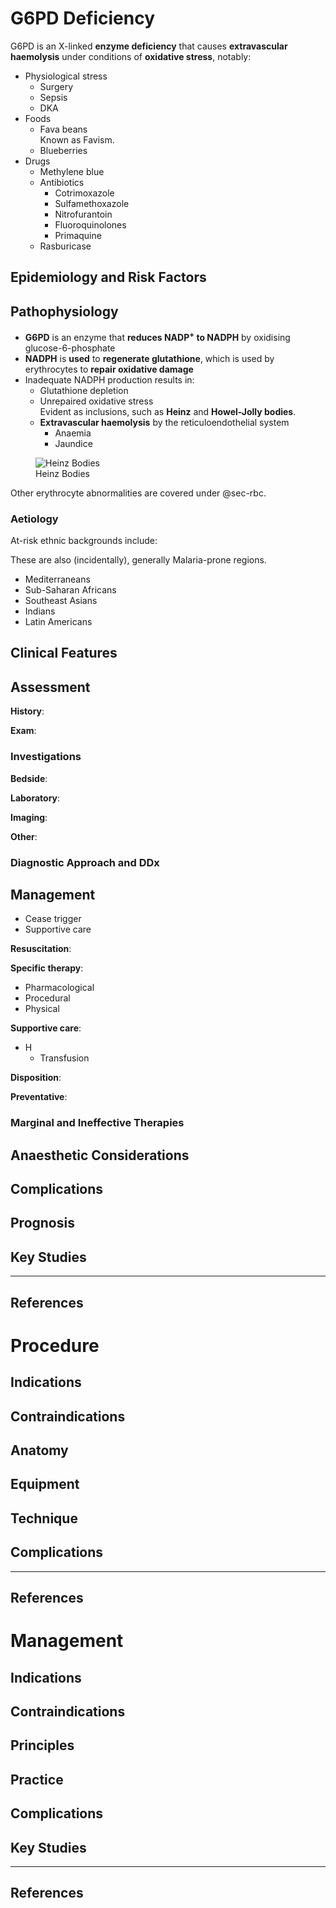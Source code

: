 # G6PD Deficiency

G6PD is an X-linked **enzyme deficiency** that causes **extravascular haemolysis** under conditions of **oxidative stress**, notably:

* Physiological stress
	* Surgery
	* Sepsis
	* DKA
* Foods
	* Fava beans\
	Known as Favism.
	* Blueberries
* Drugs
	* Methylene blue
	* Antibiotics
		* Cotrimoxazole
		* Sulfamethoxazole
		* Nitrofurantoin
		* Fluoroquinolones
		* Primaquine
	* Rasburicase

## Epidemiology and Risk Factors

## Pathophysiology

* **G6PD** is an enzyme that **reduces NADP^+^ to NADPH** by oxidising glucose-6-phosphate
* **NADPH** is **used** to **regenerate glutathione**, which is used by erythrocytes to **repair oxidative damage**
* Inadequate NADPH production results in:
	* Glutathione depletion
	* Unrepaired oxidative stress\
	Evident as inclusions, such as **Heinz** and **Howel-Jolly bodies**.
	* **Extravascular haemolysis** by the reticuloendothelial system
		* Anaemia
		* Jaundice

:::column-margin
![Heinz Bodies](/resources/heinz.jpg)
:::

:::column-margin
Other erythrocyte abnormalities are covered under @sec-rbc.
:::

### Aetiology

At-risk ethnic backgrounds include:

:::column-margin
These are also (incidentally), generally Malaria-prone regions.
:::

* Mediterraneans
* Sub-Saharan Africans
* Southeast Asians
* Indians
* Latin Americans

## Clinical Features

## Assessment

**History**:

**Exam**:

### Investigations

**Bedside**:

**Laboratory**:

**Imaging**:

**Other**:

### Diagnostic Approach and DDx


## Management

:::priority
* Cease trigger
* Supportive care
:::

**Resuscitation**:

**Specific therapy**:

* Pharmacological
* Procedural
* Physical

**Supportive care**:

* H
	* Transfusion

**Disposition**:

**Preventative**:


### Marginal and Ineffective Therapies

## Anaesthetic Considerations

## Complications

## Prognosis

## Key Studies


---

## References




# Procedure

## Indications

## Contraindications

## Anatomy

## Equipment

## Technique

## Complications


---

## References


# Management

## Indications

## Contraindications

## Principles

## Practice


## Complications


## Key Studies

---

## References
